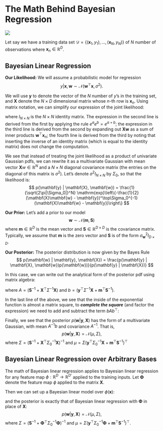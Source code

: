 # The Math Behind Bayesian Regression

![](https://i.imgur.com/xDR9VQd.png)


Let say we have a training data set $\mathcal{D} = \{(\mathbf{x}_1, y_1), \ldots, (\mathbf{x}_N, y_N)\}$ of $N$ number of observations where $\mathbf{x}_n\in \mathbb{R}^D$.  

## Bayesian Linear Regression
**Our Likelihood:** We will assume a probabilistic model for regression
$$
y\vert \mathbf{x}, \mathbf{w} \sim \mathcal{N}(\mathbf{w}^\top \mathbf{x}, \sigma^2).
$$

We will use $\mathbf{y}$ to denote the vector of the $N$ number of $y$'s in the training set, and $\mathbf{X}$ denote the $N\times D$ dimensional matrix whose $n$-th row is $\mathbf{x}_n$. Using matrix notation, we can simplify our expression of the joint likelihood:

\begin{aligned}
\prod_{n=1}^Np(y_n | \mathbf{x}_n, \mathbf{w}) &= \prod_{n=1}^N\frac{1}{\sqrt{2\pi\sigma^2}} \mathrm{exp}\left\{  -\frac{1}{2\sigma^2}(y_n - (\mathbf{w}^\top \mathbf{x}_n)^2)\right\}\\
&= \frac{1}{\sqrt{2\pi\sigma^2}^N} \mathrm{exp}\left\{  -\frac{1}{2\sigma^2}\sum_{n=1}^N(y_n - (\mathbf{w}^\top \mathbf{x}_n)^2)\right\}\\
&= \frac{1}{\sqrt{2\pi\sigma^2}^N} \mathrm{exp}\left\{  -\frac{1}{2\sigma^2}(\mathbf{y} - \mathbf{X}\mathbf{w})^\top (\mathbf{y} - \mathbf{X}\mathbf{w})\right\}\\
&= \frac{1}{\sqrt{2\pi\sigma^2}^N} \mathrm{exp}\left\{  -\frac{1}{2}(\mathbf{y} - \mathbf{X}\mathbf{w})^\top(\sigma^2I_{N\times N})^{-1} (\mathbf{y} - \mathbf{X}\mathbf{w})\right\}\\
&= \mathcal{N}(\mathbf{y}; \mathbf{X}\mathbf{w}, \sigma^2I_{2\times 2})
\end{aligned}
where $I_{N\times N}$ is the $N\times N$ identity matrix. The expression in the second line is derived from the first by applying the rule $e^{a}e^{b} = e^{a+b}$; the expression in the third line is derived from the second by expanding out $\mathbf{X}\mathbf{w}$ as a sum of inner products $\mathbf{w}^\top \mathbf{x}_n$; the fourth line is derived from the third by noting that inserting the inverse of an identity matrix (which is equal to the identity matrix) does not change the computation.

We see that instead of treating the joint likelihood as a product of univariate Gaussian pdfs, we can rewrite it as a multivariate Gaussian with mean vector $\mathbf{X}w \in \mathbb{R}^N$ and a $N\times N$ diagonal covariance matrix (the entries on the diagonal of this matrix is $\sigma^2$). Let's denote $\sigma^2I_{N\times N}$ by $\Sigma_0$, so that the likelihood is:
$$
p(\mathbf{y} | \mathbf{X}, \mathbf{w}) = \frac{1}{\sqrt{2\pi|\Sigma_0|}^N} \mathrm{exp}\left\{-\frac{1}{2} (\mathbf{X}\mathbf{w} - \mathbf{y})^\top\Sigma_0^{-1}(\mathbf{X}\mathbf{w} - \mathbf{y})\right\}
$$

**Our Prior:** Let's add a prior to our model
$$
\mathbf{w} \sim \mathcal{N}(\mathbf{m}, \mathbf{S})
$$
where $\mathbf{m} \in \mathbb{R}^D$ is the mean vector and $\mathbf{S}\in \mathbb{R}^{D\times D}$ is the covariance matrix. Typically, we assume that $\mathbf{m}$ is the zero vector and $\mathbf{S}$ is of the form $\sigma_\mathbf{w}^2 I_{D\times D}$.

**Our Posterior:** The posterior distribution is now given by the Bayes Rule
$$
p(\mathbf{w} | \mathbf{y}, \mathbf{X}) = \frac{p(\mathbf{y} | \mathbf{X}, \mathbf{w})p(\mathbf{w})}{p(\mathbf{y} | \mathbf{X})}
$$

In this case, we can write out the analytical form of the posterior pdf using matrix algebra:
\begin{aligned}
p(\mathbf{w} | \mathbf{y}, \mathbf{X}) &= \frac{p(\mathbf{y} | \mathbf{X}, \mathbf{w})p(\mathbf{w})}{p(\mathbf{y} | \mathbf{X})}\\
&= \frac{\frac{1}{\sqrt{2\pi|\Sigma_0|}^N} \mathrm{exp}\left\{-\frac{1}{2} (\mathbf{X}\mathbf{w} - \mathbf{y})^\top\Sigma_0^{-1}(\mathbf{X}\mathbf{w} - \mathbf{y})\right\} \frac{1}{\sqrt{2\pi|\mathbf{S}|}^2} \mathrm{exp}\left\{-\frac{1}{2} (\mathbf{w} - \mathbf{m})^\top \mathbf{S}^{-1}(\mathbf{w} - \mathbf{m})\right\}}{p(\mathbf{y} | \mathbf{X})}\\
&= \frac{const * \mathrm{exp}\left\{-\frac{1}{2} (\mathbf{X}\mathbf{w} - \mathbf{y})^\top\Sigma_0^{-1}(\mathbf{X}\mathbf{w} - \mathbf{y}) + -\frac{1}{2} (\mathbf{w} - \mathbf{m})^\top S^{-1}(\mathbf{w} - \mathbf{m})\right\}}{const}\\
&=const * \mathrm{exp}\left\{-\frac{1}{2}\left(\mathbf{y}^\top\Sigma_0^{-1}\mathbf{y} - 2\mathbf{y}^\top \Sigma_0^{-1}\mathbf{X}\mathbf{w} + \mathbf{w}^\top\mathbf{X}^\top\Sigma_0^{-1}\mathbf{X}\mathbf{w} + \mathbf{w}^\top \mathbf{S}^{-1}\mathbf{w} - 2\mathbf{m}^\top \mathbf{S}^{-1} \mathbf{w} + \mathbf{m}^\top \mathbf{S}^{-1}\mathbf{m} \right)  \right\}\\
&= const * \mathrm{exp}\left\{ \mathbf{y}^\top\Sigma^{-1}\mathbf{y} + \mathbf{m}^\top \mathbf{S}^{-1}\mathbf{m} \right\}\mathrm{exp}\left\{ \mathbf{w}^\top \left(\mathbf{S}^{-1} + \mathbf{X}^\top\Sigma^{-1}\mathbf{X}\right) \mathbf{w} - 2\left(\mathbf{y}^\top \Sigma^{-1}\mathbf{X} + \mathbf{m}^\top \mathbf{S}^{-1} \right) \mathbf{w}\right\}\\
&= const * \mathrm{exp}\left\{ \mathbf{w}^\top \left(\mathbf{S}^{-1} + \mathbf{X}^\top\Sigma^{-1}\mathbf{X}\right) \mathbf{w} - 2\left(\mathbf{y}^\top \Sigma^{-1}\mathbf{X} + \mathbf{m}^\top S^{-1} \right) \mathbf{w}\right\}\\
&= const * \mathrm{exp}\left\{ \mathbf{w}^\top A \mathbf{w} - 2b \mathbf{w}\right\}
\end{aligned}
where $A = \left(\mathbf{S}^{-1} + \mathbf{X}^\top\Sigma^{-1}\mathbf{X}\right)$ and $b = \left(\mathbf{y}^\top \Sigma^{-1}\mathbf{X} + \mathbf{m}^\top \mathbf{S}^{-1} \right)$.

In the last line of the above, we see that the inside of the exponential function is almost a matrix square, to ***complete the square*** (and factor the expression) we need to add and subtract the term $bA b^\top$:
\begin{aligned}
p(\mathbf{w} | \mathbf{y}, \mathbf{X}) &= const * \mathrm{exp}\left\{ \mathbf{w}^\top A \mathbf{w} - 2b \mathbf{w}\right\}\\
&= const * \mathrm{exp}\left\{ \mathbf{w}^\top A \mathbf{w} - 2b \mathbf{w} + bA^{-1} b^\top- bA^{-1} b^\top\right\}\\
&= const * \mathrm{exp}\left\{ (\mathbf{w} - A^{-1}b^\top)^\top A(\mathbf{w} - A^{-1}b^\top) - bA^{-1} b^\top\right\}\\
&= const * \mathrm{exp}\left\{ - b^\top A b^\top\right\}\mathrm{exp}\left\{ (\mathbf{w} - A^{-1}b^\top)^\top A(\mathbf{w} - A^{-1}b^\top)\right\}\\
&= const * \mathrm{exp}\left\{ (\mathbf{w} - A^{-1}b^\top)^\top A(\mathbf{w} - A^{-1}b^\top)\right\}.
\end{aligned}

Finally, we see that the posterior $p(\mathbf{w} | \mathbf{y}, \mathbf{X})$ has the form of a multivariate Gaussian, with mean $A^{-1}b$ and covariance $A^{-1}$. That is,
$$
p(\mathbf{w} | \mathbf{y}, \mathbf{X}) = \mathcal{N}\left(\mu, \Sigma\right),
$$
where $\Sigma = \left(\mathbf{S}^{-1} + \mathbf{X}^\top\Sigma_0^{-1}\mathbf{X}\right)^{-1}$ and $\mu=\Sigma \left(\mathbf{y}^\top \Sigma_0^{-1}\mathbf{X} + \mathbf{m}^\top \mathbf{S}^{-1} \right)^\top$

## Bayesian Linear Regression over Arbitrary Bases

The math of Bayesian linear regression applies to Bayesian linear regression for any feature map $\phi:\mathbb{R}^D \to \mathbb{R}^{D'}$ applied to the training inputs. Let $\mathbf{\Phi}$ denote the feature map $\phi$ applied to the matrix $\mathbf{X}$.

Then we can set up a Bayesian linear model over $\phi(\mathbf{x})$:
\begin{aligned}
\mathbf{y}\vert \mathbf{w}, \mathbf{X} &\sim \mathcal{N}(\mathbf{\Phi}\mathbf{w}, \Sigma_0)&\text{(Likelihood)}\\
\mathbf{w} &\sim \mathcal{N}(\mathbf{m}, \mathbf{S})& \text{(Prior)}
\end{aligned}
and the posterior is exactly that of Bayesian linear regression with $\mathbf{\Phi}$ in place of $\mathbf{X}$:
$$
p(\mathbf{w} | \mathbf{y}, \mathbf{X}) = \mathcal{N}\left(\mu, \Sigma\right),
$$
where $\Sigma = \left(\mathbf{S}^{-1} + \mathbf{\Phi}^\top\Sigma_0^{-1}\mathbf{\Phi}\right)^{-1}$ and $\mu=\Sigma \left(\mathbf{y}^\top \Sigma_0^{-1}\mathbf{\Phi} + \mathbf{m}^\top \mathbf{S}^{-1} \right)^\top$.
